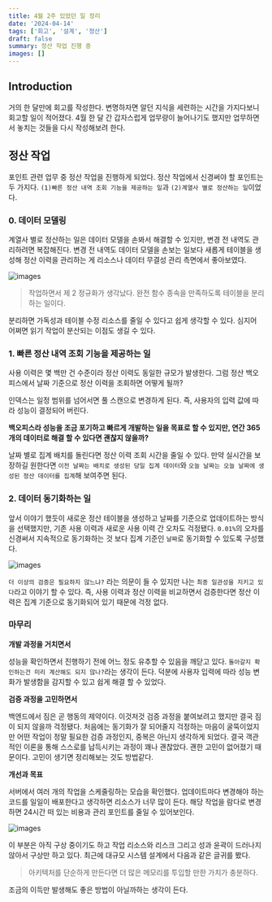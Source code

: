 ```yaml
---
title: 4월 2주 있었던 일 정리
date: '2024-04-14'
tags: ['회고', '설계', '정산']
draft: false
summary: 정산 작업 진행 중
images: []
---
```


## Introduction

<TOCInline toc={props.toc} exclude="Introduction" />

거의 한 달만에 회고를 작성한다.
변명하자면 알던 지식을 세련하는 시간을 가지다보니 회고할 일이 적어졌다.
4월 한 달 간 갑자스럽게 업무량이 늘어나기도 했지만 업무하면서 놓치는 것들을 다시 작성해보려 한다.

## 정산 작업

포인트 관련 업무 중 정산 작업을 진행하게 되었다.
정산 작업에서 신경써야 할 포인트는 두 가지다.
`(1)빠른 정산 내역 조회 기능을 제공하는 일`과 `(2)계열사 별로 정산하는 일`이었다.

### 0. 데이터 모델링

계열사 별로 정산하는 일은 데이터 모델을 손봐서 해결할 수 있지만, 변경 전 내역도 관리하려면 복잡해진다.
변경 전 내역도 데이터 모델을 손보는 일보다 새롭게 테이블을 생성해 정산 이력을 관리하는 게 리소스나 데이터 무결성 관리 측면에서 좋아보였다.

![images](/static/images/reminiscence/2024/4m2w/3.png)

> 작업하면서 제 2 정규화가 생각났다. 완전 함수 종속을 만족하도록 테이블을 분리하는 일이다.

분리하면 가독성과 테이블 수정 리소스를 줄일 수 있다고 쉽게 생각할 수 있다.
심지어 어쩌면 읽기 작업이 분산되는 이점도 생길 수 있다.

### 1. 빠른 정산 내역 조회 기능을 제공하는 일

사용 이력은 몇 백만 건 수준이라 정산 이력도 동일한 규모가 발생한다.
그럼 정산 백오피스에서 날짜 기준으로 정산 이력을 조회하면 어떻게 될까?

인덱스는 일정 범위를 넘어서면 풀 스캔으로 변경하게 된다.
즉, 사용자의 입력 값에 따라 성능이 결정되어 버린다.

**백오피스라 성능을 조금 포기하고 빠르게 개발하는 일을 목표로 할 수 있지만, 연간 365개의 데이터로 해결 할 수 있다면 괜찮지 않을까?**

날짜 별로 집계 배치를 돌린다면 정산 이력 조회 시간을 줄일 수 있다.
만약 실시간을 보장하길 원한다면 `이전 날짜는 배치로 생성된 당일 집계 데이터`와 `오늘 날짜는 오늘 날짜에 생성된 정산 데이터를 집계`해 보여주면 된다.

### 2. 데이터 동기화하는 일

앞서 이야기 했듯이 새로운 정산 테이블을 생성하고 날짜를 기준으로 업데이트하는 방식을 선택했지만, 기존 사용 이력과 새로운 사용 이력 간 오차도 걱정됐다.
`0.01%`의 오차를 신경써서 지속적으로 동기화하는 것 보다 집계 기준인 `날짜`로 동기화할 수 있도록 구성했다.

![images](/static/images/reminiscence/2024/4m2w/2.png)

`더 이상의 검증은 필요하지 않느냐?` 라는 의문이 들 수 있지만 나는 `최종 일관성을 지키고 있다`라고 이야기 할 수 있다.
즉, 사용 이력과 정산 이력을 비교하면서 검증한다면 정산 이력은 집계 기준으로 동기화되어 있기 때문에 걱정 없다.

### 마무리

**개발 과정을 거치면서**

성능을 확인하면서 진행하기 전에 어느 정도 유추할 수 있음을 깨닫고 있다.
`돌아갈지 확인하는건 미리 계산해도 되지 않나?`라는 생각이 든다.
덕분에 사용자 입력에 따라 성능 변화가 발생함을 감지할 수 있고 쉽게 해결 할 수 있었다.

**검증 과정을 고민하면서**

백엔드에서 짐은 곧 행동의 제약이다.
이것저것 검증 과정을 붙여보려고 했지만 결국 짐이 되지 않을까 걱정됐다.
처음에는 동기화가 잘 되어줄지 걱정하는 마음이 굴뚝이었지만 어떤 작업이 정말 필요한 검증 과정인지, 중복은 아닌지 생각하게 되었다.
결국 객관적인 이론을 통해 스스로를 납득시키는 과정이 꽤나 괜찮았다.
괜한 고민이 없어졌기 때문이다.
고민이 생기면 정리해보는 것도 방법같다.

**개선과 목표**

서버에서 여러 개의 작업을 스케줄링하는 모습을 확인했다.
업데이트마다 변경해야 하는 코드를 일일이 배포한다고 생각하면 리소스가 너무 많이 든다.
해당 작업을 람다로 변경하면 24시간 떠 있는 비용과 관리 포인트를 줄일 수 있어보인다.

![images](/static/images/reminiscence/2024/4m2w/1.png)

이 부분은 아직 구상 중이기도 하고 작업 리소스와 리스크 그리고 성과 윤곽이 드러나지 않아서 구상만 하고 있다.
최근에 대규모 시스템 설계에서 다음과 같은 글귀를 봤다.

> 아키텍처를 단순하게 만든다면 더 많은 메모리를 투입할 만한 가치가 충분하다.

조금의 이득만 발생해도 좋은 방법이 아닐까하는 생각이 든다.
